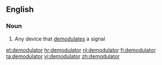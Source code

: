 ==English==

===Noun===
{{en-noun}}

# Any device that [[demodulate]]s a signal

[[et:demodulator]]
[[hr:demodulator]]
[[nl:demodulator]]
[[fi:demodulator]]
[[ta:demodulator]]
[[vi:demodulator]]
[[zh:demodulator]]